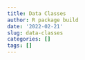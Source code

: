 ```yaml
---
title: Data Classes
author: R package build
date: '2022-02-21'
slug: data-classes
categories: []
tags: []
---
```

